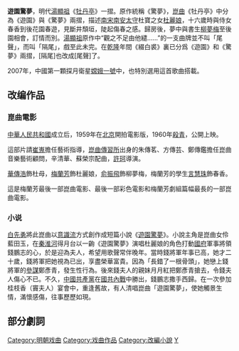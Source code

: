 {{Otheruses|遊園驚夢 (消歧義)|subject=取自《[[牡丹亭|牡丹亭]]》的一節崑曲|other=此名稱的其他意義}}

'''遊園驚夢'''，明代[[湯顯祖|湯顯祖]]《[[牡丹亭|牡丹亭]]》一摺。原作統稱《驚夢》，[[崑曲|崑曲]]《牡丹亭》中分為《遊園》與《驚夢》兩摺，描述[[南宋|南宋]][[南安郡|南安]][[太守|太守]]杜寶之女[[杜麗娘|杜麗娘]]，十六歲時與侍女春香到後花園春遊，見斷井頹垣，陡起傷春之感。歸房後，夢中與書生[[柳夢梅|柳夢梅]]至後園相會，訂情而別。[[湯顯祖|湯顯祖]]原作中“觀之不足由他繾……”的一支曲牌並不叫「尾聲」，而叫「隔尾」，戲至此未完。在[[乾隆|乾隆]]年間《綴白裘》裏已分爲《遊園》和《驚夢》兩摺，[隔尾]也改成[尾聲]了。

2007年，中國第一顆探月衛星[[嫦娥一號|嫦娥一號]]中，也特別選用這首歌曲搭載。

== 改编作品 ==

===崑曲電影===

[[中華人民共和國|中華人民共和國]]成立后，1959年在[[北京|北京]]開拍電影版，1960年[[殺青|殺青]]，公開上映。

這部片請[[崔嵬|崔嵬]]擔任藝術指導，[[崑曲傳習所|崑曲傳習所]]出身的朱傳茗、方傳芸、鄭傳鑑擔任崑曲音樂藝術顧問，辛清華、蘇榮宗配曲，[[許珂|許珂]]導演。

[[華傳浩|華傳浩]]飾杜母，[[梅蘭芳|梅蘭芳]]飾杜麗娘，[[俞振飛|俞振飛]]飾柳夢梅，梅蘭芳的學生[[言慧珠|言慧珠]]飾春香。

這是梅蘭芳最後一部崑曲電影、最後一部彩色電影和梅蘭芳劇組篇幅最長的一部崑曲電影。

=== 小说 ===

[[白先勇|白先勇]]將此崑曲以[[意識流|意識流]]方式創作成短篇小說《[[遊園驚夢_(小說)|遊園驚夢]]》。小說主角是崑曲女伶藍田玉，在[[秦淮河|秦淮河]]得月台以一齣《遊園驚夢》演唱杜麗娘的角色打動[[國民政府|國府]]軍事將領錢鵬志的心，於是迎為夫人，希望用歌聲常伴晚年。當時錢將軍年事已高，她才二十歲，錢將軍把她視為已出，享盡榮華富貴。因為「長錯了一根骨頭」，她戀上錢將軍的[[參謀|參謀]]鄭彥青，發生性行為。後來錢夫人的親妹月月紅把鄭彥青搶去，令錢夫人傷心不已。不久，[[中國共產黨|中國共產黨]]在[[國共內戰|國共內戰]]中勝出，錢鵬志撒手西歸。在一次參加桂枝香（竇夫人）宴會中，重逢舊故，有人清唱崑曲「遊園驚夢」，使她觸景生情，滿懷感傷，往事歷歷如現。

==部分劇詞==
{{wikisource|遊園驚夢}}

[[Category:明朝戏曲|Category:明朝戏曲]]
[[Category:戏曲作品|Category:戏曲作品]]
[[Category:改編小說|Category:改編小說]]
[[Category:南宋背景作品|Y]]